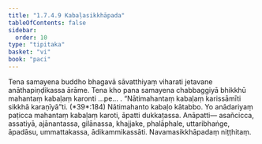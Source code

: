 ```yaml
---
title: "1.7.4.9 Kabaḷasikkhāpada"
tableOfContents: false
sidebar:
  order: 10
type: "tipitaka"
basket: "vi"
book: "paci"
---
```



<DynamicBreadcrumb />

<Division number="615" book="paci">

<Paragraph number="1879" book="paci">
Tena samayena buddho bhagavā sāvatthiyaṃ viharati jetavane anāthapiṇḍikassa ārāme. Tena kho pana samayena chabbaggiyā bhikkhū mahantaṃ kabaḷaṃ karonti …pe… .
</Paragraph>

<Paragraph number="1880" book="paci">
<Emphasis>“Nātimahantaṃ kabaḷaṃ karissāmīti sikkhā karaṇīyā”</Emphasis>ti. (*39*:<Emphasis>184</Emphasis>)
</Paragraph>

<Paragraph number="1881" book="paci">
Nātimahanto kabaḷo kātabbo. Yo anādariyaṃ paṭicca mahantaṃ kabaḷaṃ karoti, āpatti dukkaṭassa.
</Paragraph>

<Paragraph number="1882" book="paci">
Anāpatti— asañcicca, assatiyā, ajānantassa, gilānassa, khajjake, phalāphale, uttaribhaṅge, āpadāsu, ummattakassa, ādikammikassāti.

</Paragraph>
</Division>

<Paragraph number="1883" type="center" book="paci">
Navamasikkhāpadaṃ niṭṭhitaṃ.
</Paragraph>